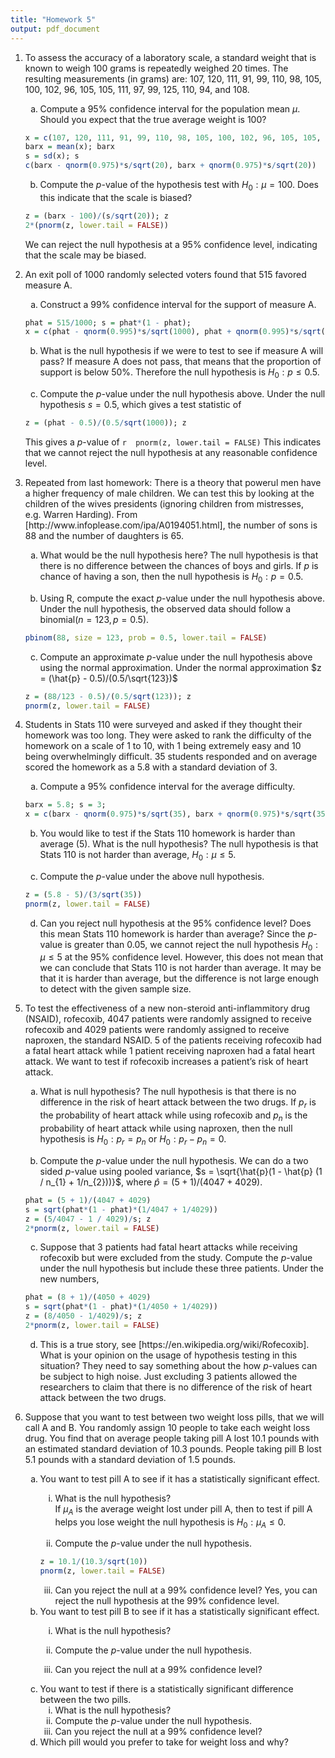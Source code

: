 ```yaml
---
title: "Homework 5"
output: pdf_document
---
```


1. To assess the accuracy of a laboratory scale, a standard weight that is known to
weigh 100 grams is repeatedly weighed 20 times. The resulting measurements (in grams) are: 107, 120, 111, 91, 99, 110, 98, 105, 100, 102, 96, 105, 105, 111, 97, 99, 125, 110, 94, and 108. 
    a. Compute a $95 \%$ confidence interval for the population mean $\mu$.  Should you expect that the true average weight is 100?
    ```r
    x = c(107, 120, 111, 91, 99, 110, 98, 105, 100, 102, 96, 105, 105, 111, 97, 99, 125, 110, 94, 108)
    barx = mean(x); barx
    s = sd(x); s
    c(barx - qnorm(0.975)*s/sqrt(20), barx + qnorm(0.975)*s/sqrt(20))
    ```
    b. Compute the $p$-value of the hypothesis test with $H_{0}: \mu = 100$.  Does this indicate that the scale is biased?
    ```r
    z = (barx - 100)/(s/sqrt(20)); z
    2*(pnorm(z, lower.tail = FALSE))
    ```
    We can reject the null hypothesis at a $95 \%$ confidence level, indicating that the scale may be biased.
    
    
2. An exit poll of 1000 randomly selected voters found that 515 favored measure A.
    a.  Construct a $99 \%$ confidence interval for the support of measure A.
    ```r
    phat = 515/1000; s = phat*(1 - phat);
    x = c(phat - qnorm(0.995)*s/sqrt(1000), phat + qnorm(0.995)*s/sqrt(1000)); x
    ```
      
    b.  What is the null hypothesis if we were to test to see if measure A will pass?
    If measure A does not pass, that means that the proportion of support is below $50 \%$.  Therefore the null hypothesis is $H_{0}: p \leq 0.5$.
    
    c.  Compute the $p$-value under the null hypothesis above.
    Under the null hypothesis $s = 0.5$, which gives a test statistic of
    ```r
    z = (phat - 0.5)/(0.5/sqrt(1000)); z
    ```
    This gives a $p$-value of 
    ```r
    pnorm(z, lower.tail = FALSE)
    ```
    This indicates that we cannot reject the null hypothesis at any reasonable confidence level.
  
3. Repeated from last homework: There is a theory that powerul men have a higher frequency of male children.  We can test this by looking at the children of the wives presidents (ignoring children from mistresses, e.g. Warren Harding).  From [http://www.infoplease.com/ipa/A0194051.html], the number of sons is 88 and the number of daughters is 65.  
    a. What would be the null hypothesis here?
    The null hypothesis is that there is no difference between the chances of boys and girls.  If $p$ is chance of having a son, then the null hypothesis is $H_{0}: p = 0.5$.
    
    b. Using R, compute the exact $p$-value under the null hypothesis above.
    Under the null hypothesis, the observed data should follow a binomial$(n = 123, p = 0.5)$.
    ```r
    pbinom(88, size = 123, prob = 0.5, lower.tail = FALSE)
    ```
    
    c. Compute an approximate $p$-value under the null hypothesis above using the normal approximation.
    Under the normal approximation $z = (\hat{p} - 0.5)/(0.5/\sqrt{123})$
    ```r
    z = (88/123 - 0.5)/(0.5/sqrt(123)); z
    pnorm(z, lower.tail = FALSE)
    ```
    
4.  Students in Stats 110 were surveyed and asked if they thought their homework was too long.  They were asked to rank the difficulty of the homework on a scale of 1 to 10, with 1 being extremely easy and 10 being overwhelmingly difficult.  35 students responded and on average scored the homework as a 5.8 with a standard deviation of 3.  
    a.  Compute a $95 \%$ confidence interval for the average difficulty.
    ```r
    barx = 5.8; s = 3; 
    x = c(barx - qnorm(0.975)*s/sqrt(35), barx + qnorm(0.975)*s/sqrt(35)); x
    ```
      
    b.  You would like to test if the Stats 110 homework is harder than average (5).  What is the null hypothesis?
    The null hypothesis is that Stats 110 is not harder than average, $H_{0}: \mu \leq 5$.
    
    c.  Compute the $p$-value under the above null hypothesis.
    ```r
    z = (5.8 - 5)/(3/sqrt(35))
    pnorm(z, lower.tail = FALSE)
    ```
    
    d.  Can you reject null hypothesis at the $95 \%$ confidence level?  Does this mean Stats 110 homework is harder than average?
    Since the $p$-value is greater than $0.05$, we cannot reject the null hypothesis $H_{0}: \mu \leq 5$ at the $95 \%$ confidence level.  However, this does not mean that we can conclude that Stats 110 is not harder than average.  It may be that it is harder than average, but the difference is not large enough to detect with the given sample size.
    
5.  To test the effectiveness of a new non-steroid anti-inflammitory drug (NSAID), rofecoxib, 4047 patients were randomly assigned to receive rofecoxib and 4029 patients were randomly assigned to receive naproxen, the standard NSAID. 5 of the patients receiving rofecoxib had a fatal heart attack while 1 patient receiving naproxen had a fatal heart attack. We want to test if rofecoxib increases a patient's risk of heart attack.
    a.  What is null hypothesis?
    The null hypothesis is that there is no difference in the risk of heart attack between the two drugs. If $p_{r}$ is the probability of heart attack while using rofecoxib and $p_{n}$ is the probability of heart attack while using naproxen, then the null hypothesis is $H_{0}: p_{r} = p_{n}$ or $H_{0}: p_{r} - p_{n} = 0$.
    
    b.  Compute the $p$-value under the null hypothesis.
    We can do a two sided $p$-value using pooled variance, $s = \sqrt{\hat{p}(1 - \hat{p} (1 / n_{1} + 1/n_{2}))}$, where $\hat{p} = (5 + 1)/(4047 + 4029)$.  
    ```r
    phat = (5 + 1)/(4047 + 4029)
    s = sqrt(phat*(1 - phat)*(1/4047 + 1/4029))
    z = (5/4047 - 1 / 4029)/s; z
    2*pnorm(z, lower.tail = FALSE)
    ```
    
    c.  Suppose that 3 patients had fatal heart attacks while receiving rofecoxib but were excluded from the study.  Compute the $p$-value under the null hypothesis but include these three patients.
    Under the new numbers,
    ```r
    phat = (8 + 1)/(4050 + 4029)
    s = sqrt(phat*(1 - phat)*(1/4050 + 1/4029))
    z = (8/4050 - 1/4029)/s; z   
    2*pnorm(z, lower.tail = FALSE)
    ```

    
    d.  This is a true story, see [https://en.wikipedia.org/wiki/Rofecoxib].  What is your opinion on the usage of hypothesis testing in this situation?
   They need to say something about the how $p$-values can be subject to high noise.  Just excluding 3 patients allowed the researchers to claim that there is no difference of the risk of heart attack between the two drugs.
   
    
6.  Suppose that you want to test between two weight loss pills, that we will call A and B.  You randomly assign 10 people to take each weight loss drug.  You find that on average people taking pill A lost 10.1 pounds with an estimated standard deviation of 10.3 pounds.  People taking pill B lost 5.1 pounds with a standard deviation of 1.5 pounds.  
    a. You want to test pill A to see if it has a statistically significant effect.  
        i. What is the null hypothesis?  
        If $\mu_{A}$ is the average weight lost under pill A, then to test if pill A helps you lose weight the null hypothesis is $H_{0}: \mu_{A} \leq 0$.
        
        ii. Compute the $p$-value under the null hypothesis.
        ```r
        z = 10.1/(10.3/sqrt(10))
        pnorm(z, lower.tail = FALSE)
        ```
        
        iii.  Can you reject the null at a $99 \%$ confidence level?
        Yes, you can reject the null hypothesis at the $99 \%$ confidence level.  
        
    b. You want to test pill B to see if it has a statistically significant effect.  
        i. What is the null hypothesis? 
        
        
        ii. Compute the $p$-value under the null hypothesis.
        iii.  Can you reject the null at a $99 \%$ confidence level? 
    c.  You want to test if there is a statistically significant difference between the two pills.
        i.  What is the null hypothesis?
        ii.  Compute the $p$-value under the null hypothesis.
        iii.  Can you reject the null at a $99 \%$ confidence level?
    d.  Which pill would you prefer to take for weight loss and why?
    
    